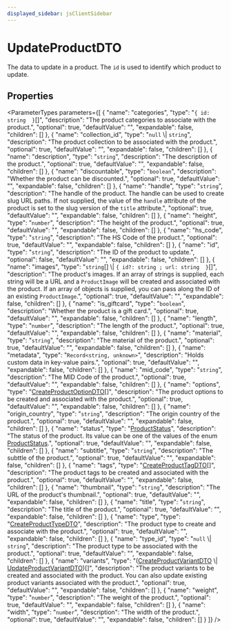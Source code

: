 ```yaml
---
displayed_sidebar: jsClientSidebar
---
```



# UpdateProductDTO

The data to update in a product. The `id` is used to identify which product to update.

## Properties

<ParameterTypes parameters={[
  {
    "name": "categories",
    "type": "``{ id: string  }``[]",
    "description": "The product categories to associate with the product.",
    "optional": true,
    "defaultValue": "",
    "expandable": false,
    "children": []
  },
  {
    "name": "collection_id",
    "type": "`null` \\| `string`",
    "description": "The product collection to be associated with the product.",
    "optional": true,
    "defaultValue": "",
    "expandable": false,
    "children": []
  },
  {
    "name": "description",
    "type": "`string`",
    "description": "The description of the product.",
    "optional": true,
    "defaultValue": "",
    "expandable": false,
    "children": []
  },
  {
    "name": "discountable",
    "type": "`boolean`",
    "description": "Whether the product can be discounted.",
    "optional": true,
    "defaultValue": "",
    "expandable": false,
    "children": []
  },
  {
    "name": "handle",
    "type": "`string`",
    "description": "The handle of the product. The handle can be used to create slug URL paths. If not supplied, the value of the `handle` attribute of the product is set to the slug version of the `title` attribute.",
    "optional": true,
    "defaultValue": "",
    "expandable": false,
    "children": []
  },
  {
    "name": "height",
    "type": "`number`",
    "description": "The height of the product.",
    "optional": true,
    "defaultValue": "",
    "expandable": false,
    "children": []
  },
  {
    "name": "hs_code",
    "type": "`string`",
    "description": "The HS Code of the product.",
    "optional": true,
    "defaultValue": "",
    "expandable": false,
    "children": []
  },
  {
    "name": "id",
    "type": "`string`",
    "description": "The ID of the product to update.",
    "optional": false,
    "defaultValue": "",
    "expandable": false,
    "children": []
  },
  {
    "name": "images",
    "type": "`string`[] \\| ``{ id?: string ; url: string  }``[]",
    "description": "The product's images. If an array of strings is supplied, each string will be a URL and a `ProductImage` will be created and associated with the product. If an array of objects is supplied, you can pass along the ID of an existing `ProductImage`.",
    "optional": true,
    "defaultValue": "",
    "expandable": false,
    "children": []
  },
  {
    "name": "is_giftcard",
    "type": "`boolean`",
    "description": "Whether the product is a gift card.",
    "optional": true,
    "defaultValue": "",
    "expandable": false,
    "children": []
  },
  {
    "name": "length",
    "type": "`number`",
    "description": "The length of the product.",
    "optional": true,
    "defaultValue": "",
    "expandable": false,
    "children": []
  },
  {
    "name": "material",
    "type": "`string`",
    "description": "The material of the product.",
    "optional": true,
    "defaultValue": "",
    "expandable": false,
    "children": []
  },
  {
    "name": "metadata",
    "type": "`Record<string, unknown>`",
    "description": "Holds custom data in key-value pairs.",
    "optional": true,
    "defaultValue": "",
    "expandable": false,
    "children": []
  },
  {
    "name": "mid_code",
    "type": "`string`",
    "description": "The MID Code of the product.",
    "optional": true,
    "defaultValue": "",
    "expandable": false,
    "children": []
  },
  {
    "name": "options",
    "type": "[CreateProductOptionDTO](internal.internal-1.ProductTypes.CreateProductOptionDTO.mdx)[]",
    "description": "The product options to be created and associated with the product.",
    "optional": true,
    "defaultValue": "",
    "expandable": false,
    "children": []
  },
  {
    "name": "origin_country",
    "type": "`string`",
    "description": "The origin country of the product.",
    "optional": true,
    "defaultValue": "",
    "expandable": false,
    "children": []
  },
  {
    "name": "status",
    "type": "[ProductStatus](../enums/internal.internal-1.ProductTypes.ProductStatus.mdx)",
    "description": "The status of the product. Its value can be one of the values of the enum [ProductStatus](../enums/internal.internal-1.ProductTypes.ProductStatus.mdx).",
    "optional": true,
    "defaultValue": "",
    "expandable": false,
    "children": []
  },
  {
    "name": "subtitle",
    "type": "`string`",
    "description": "The subttle of the product.",
    "optional": true,
    "defaultValue": "",
    "expandable": false,
    "children": []
  },
  {
    "name": "tags",
    "type": "[CreateProductTagDTO](internal.internal-1.ProductTypes.CreateProductTagDTO.mdx)[]",
    "description": "The product tags to be created and associated with the product.",
    "optional": true,
    "defaultValue": "",
    "expandable": false,
    "children": []
  },
  {
    "name": "thumbnail",
    "type": "`string`",
    "description": "The URL of the product's thumbnail.",
    "optional": true,
    "defaultValue": "",
    "expandable": false,
    "children": []
  },
  {
    "name": "title",
    "type": "`string`",
    "description": "The title of the product.",
    "optional": true,
    "defaultValue": "",
    "expandable": false,
    "children": []
  },
  {
    "name": "type",
    "type": "[CreateProductTypeDTO](internal.internal-1.ProductTypes.CreateProductTypeDTO.mdx)",
    "description": "The product type to create and associate with the product.",
    "optional": true,
    "defaultValue": "",
    "expandable": false,
    "children": []
  },
  {
    "name": "type_id",
    "type": "`null` \\| `string`",
    "description": "The product type to be associated with the product.",
    "optional": true,
    "defaultValue": "",
    "expandable": false,
    "children": []
  },
  {
    "name": "variants",
    "type": "([CreateProductVariantDTO](internal.internal-1.ProductTypes.CreateProductVariantDTO.mdx) \\| [UpdateProductVariantDTO](internal.internal-1.ProductTypes.UpdateProductVariantDTO.mdx))[]",
    "description": "The product variants to be created and associated with the product. You can also update existing product variants associated with the product.",
    "optional": true,
    "defaultValue": "",
    "expandable": false,
    "children": []
  },
  {
    "name": "weight",
    "type": "`number`",
    "description": "The weight of the product.",
    "optional": true,
    "defaultValue": "",
    "expandable": false,
    "children": []
  },
  {
    "name": "width",
    "type": "`number`",
    "description": "The width of the product.",
    "optional": true,
    "defaultValue": "",
    "expandable": false,
    "children": []
  }
]} />
